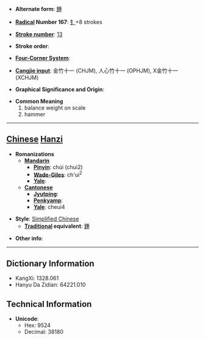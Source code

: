 * '''Alternate form''': [[錘]]

* '''[[Wiktionary:Chinese radical index| Radical]] Number 167''': [[Wiktionary:Chinese radical index 钅|钅]]+8 strokes

* '''[[Wiktionary:Chinese total strokes index|Stroke number]]''': [[Wiktionary:Chinese total strokes index 13|13]]

* '''Stroke order''': 

* '''[[Wiktionary:Chinese four corner index|Four-Corner System]]''': 

* '''[[Wiktionary:Chinese Cangjie index|Cangjie input]]''': 金竹十一 (CHJM), 人心竹十一 (OPHJM), X金竹十一 (XCHJM)

* '''Graphical Significance and Origin''': 

* '''Common Meaning'''
*#balance weight on scale
*# hammer


----

== [[Chinese]] [[Hanzi]] ==

* '''Romanizations'''
** '''[[Mandarin]]'''
*** '''[[Pinyin]]''': chúi (chui2)
*** '''[[Wade-Giles]]''': ch'ui<sup>2</sup>
*** '''[[Yale]]''': 
** '''[[Cantonese]]'''
*** '''[[Jyutping]]''':
*** '''[[Penkyamp]]''': 
*** '''[[Yale]]''': cheui4

* '''Style''': [[Simplified Chinese]] 
** '''[[Traditional Chinese|Traditional]] equivalent''': [[錘]]

* '''Other info''': 

----

== Dictionary Information ==

* KangXi: 1328.061
* Hanyu Da Zidian: 64221.010

== Technical Information ==

* '''Unicode''':
** Hex: 9524
** Decimal: 38180